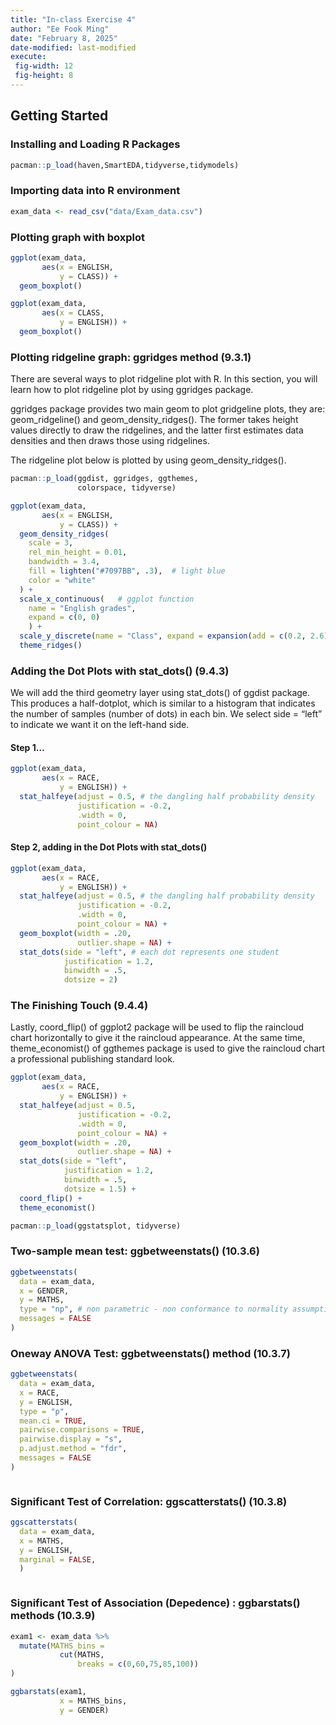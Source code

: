 ```yaml
---
title: "In-class Exercise 4"
author: "Ee Fook Ming"
date: "February 8, 2025"
date-modified: last-modified
execute:
 fig-width: 12
 fig-height: 8
---
```


## Getting Started

### Installing and Loading R Packages


```r

pacman::p_load(haven,SmartEDA,tidyverse,tidymodels)

```


### Importing data into R environment

```r

exam_data <- read_csv("data/Exam_data.csv")

```


### Plotting graph with boxplot

```r

ggplot(exam_data, 
       aes(x = ENGLISH, 
           y = CLASS)) + 
  geom_boxplot()


```

```r

ggplot(exam_data, 
       aes(x = CLASS, 
           y = ENGLISH)) + 
  geom_boxplot()

```

### Plotting ridgeline graph: ggridges method (9.3.1)

There are several ways to plot ridgeline plot with R. In this section, you will learn how to plot ridgeline plot by using ggridges package.

ggridges package provides two main geom to plot gridgeline plots, they are: geom_ridgeline() and geom_density_ridges(). The former takes height values directly to draw the ridgelines, and the latter first estimates data densities and then draws those using ridgelines.

The ridgeline plot below is plotted by using geom_density_ridges().

```r

pacman::p_load(ggdist, ggridges, ggthemes,
               colorspace, tidyverse)

```


```r

ggplot(exam_data, 
       aes(x = ENGLISH, 
           y = CLASS)) +
  geom_density_ridges(
    scale = 3,
    rel_min_height = 0.01,
    bandwidth = 3.4,
    fill = lighten("#7097BB", .3),  # light blue
    color = "white"
  ) +
  scale_x_continuous(   # ggplot function
    name = "English grades",
    expand = c(0, 0)
    ) +
  scale_y_discrete(name = "Class", expand = expansion(add = c(0.2, 2.6))) + ## ggplot function
  theme_ridges()

```




### Adding the Dot Plots with stat_dots() (9.4.3)

We will add the third geometry layer using stat_dots() of ggdist package. This produces a half-dotplot, which is similar to a histogram that indicates the number of samples (number of dots) in each bin. We select side = “left” to indicate we want it on the left-hand side.

#### Step 1...

```r

ggplot(exam_data, 
       aes(x = RACE, 
           y = ENGLISH)) +
  stat_halfeye(adjust = 0.5, # the dangling half probability density
               justification = -0.2,
               .width = 0,
               point_colour = NA) 
```


#### Step 2, adding in the Dot Plots with stat_dots()

```r

ggplot(exam_data, 
       aes(x = RACE, 
           y = ENGLISH)) +
  stat_halfeye(adjust = 0.5, # the dangling half probability density
               justification = -0.2,
               .width = 0,
               point_colour = NA) +
  geom_boxplot(width = .20,
               outlier.shape = NA) +
  stat_dots(side = "left", # each dot represents one student
            justification = 1.2, 
            binwidth = .5,
            dotsize = 2)

```

### The Finishing Touch (9.4.4)

Lastly, coord_flip() of ggplot2 package will be used to flip the raincloud chart horizontally to give it the raincloud appearance. At the same time, theme_economist() of ggthemes package is used to give the raincloud chart a professional publishing standard look.

```r

ggplot(exam_data, 
       aes(x = RACE, 
           y = ENGLISH)) +
  stat_halfeye(adjust = 0.5,
               justification = -0.2,
               .width = 0,
               point_colour = NA) +
  geom_boxplot(width = .20,
               outlier.shape = NA) +
  stat_dots(side = "left", 
            justification = 1.2, 
            binwidth = .5,
            dotsize = 1.5) +
  coord_flip() +
  theme_economist()

```


```r

pacman::p_load(ggstatsplot, tidyverse)

```


### Two-sample mean test: ggbetweenstats() (10.3.6)

```r

ggbetweenstats(
  data = exam_data,
  x = GENDER, 
  y = MATHS,
  type = "np", # non parametric - non conformance to normality assumption
  messages = FALSE
)


```




### Oneway ANOVA Test: ggbetweenstats() method (10.3.7)

```r

ggbetweenstats(
  data = exam_data,
  x = RACE, 
  y = ENGLISH,
  type = "p",
  mean.ci = TRUE, 
  pairwise.comparisons = TRUE, 
  pairwise.display = "s",
  p.adjust.method = "fdr",
  messages = FALSE
)



```


### Significant Test of Correlation: ggscatterstats() (10.3.8)


```r


ggscatterstats(
  data = exam_data,
  x = MATHS,
  y = ENGLISH,
  marginal = FALSE,
  )



```

### Significant Test of Association (Depedence) : ggbarstats() methods (10.3.9)

```r

exam1 <- exam_data %>% 
  mutate(MATHS_bins = 
           cut(MATHS, 
               breaks = c(0,60,75,85,100))
)

ggbarstats(exam1, 
           x = MATHS_bins, 
           y = GENDER)

```
































